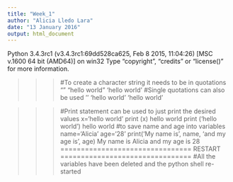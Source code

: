```yaml
---
title: "Week_1"
author: "Alicia Lledo Lara"
date: "13 January 2016"
output: html_document
---
```

Python 3.4.3rc1 (v3.4.3rc1:69dd528ca625, Feb  8 2015, 11:04:26) [MSC v.1600 64 bit (AMD64)] on win32
Type "copyright", "credits" or "license()" for more information.

>>> #To create a character string it needs to be in quotations ""
>>> "hello world"
'hello world'
>>> #Single quotations can also be used ''
>>> 'hello world'
'hello world'

>>> #Print statement can be used to just print the desired values
>>> x='hello world'
>>> print (x)
hello world
>>> print ('hello world')
hello world
>>>#to save name and age into variables
>>> name='Alicia'
>>> age='28'
>>> print('My name is', name, 'and my age is', age)
My name is Alicia and my age is 28
>>> ================================ RESTART ================================
>>> #All the variables have been deleted and the python shell re-started